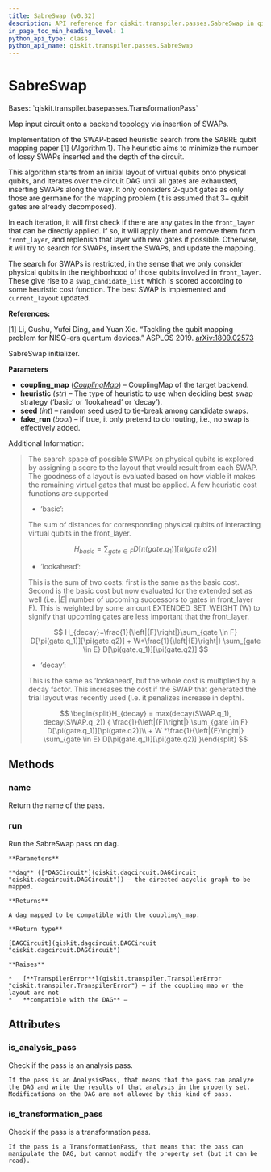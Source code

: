 ```yaml
---
title: SabreSwap (v0.32)
description: API reference for qiskit.transpiler.passes.SabreSwap in qiskit v0.32
in_page_toc_min_heading_level: 1
python_api_type: class
python_api_name: qiskit.transpiler.passes.SabreSwap
---
```


# SabreSwap

<Class id="qiskit.transpiler.passes.SabreSwap" isDedicatedPage={true} github="https://github.com/qiskit/qiskit/tree/stable/0.18/qiskit/transpiler/passes/routing/sabre_swap.py" signature="SabreSwap(*args, **kwargs)" modifiers="class">
  Bases: `qiskit.transpiler.basepasses.TransformationPass`

  Map input circuit onto a backend topology via insertion of SWAPs.

  Implementation of the SWAP-based heuristic search from the SABRE qubit mapping paper \[1] (Algorithm 1). The heuristic aims to minimize the number of lossy SWAPs inserted and the depth of the circuit.

  This algorithm starts from an initial layout of virtual qubits onto physical qubits, and iterates over the circuit DAG until all gates are exhausted, inserting SWAPs along the way. It only considers 2-qubit gates as only those are germane for the mapping problem (it is assumed that 3+ qubit gates are already decomposed).

  In each iteration, it will first check if there are any gates in the `front_layer` that can be directly applied. If so, it will apply them and remove them from `front_layer`, and replenish that layer with new gates if possible. Otherwise, it will try to search for SWAPs, insert the SWAPs, and update the mapping.

  The search for SWAPs is restricted, in the sense that we only consider physical qubits in the neighborhood of those qubits involved in `front_layer`. These give rise to a `swap_candidate_list` which is scored according to some heuristic cost function. The best SWAP is implemented and `current_layout` updated.

  **References:**

  \[1] Li, Gushu, Yufei Ding, and Yuan Xie. “Tackling the qubit mapping problem for NISQ-era quantum devices.” ASPLOS 2019. [arXiv:1809.02573](https://arxiv.org/pdf/1809.02573.pdf)

  SabreSwap initializer.

  **Parameters**

  *   **coupling\_map** ([*CouplingMap*](qiskit.transpiler.CouplingMap "qiskit.transpiler.CouplingMap")) – CouplingMap of the target backend.
  *   **heuristic** (*str*) – The type of heuristic to use when deciding best swap strategy (‘basic’ or ‘lookahead’ or ‘decay’).
  *   **seed** (*int*) – random seed used to tie-break among candidate swaps.
  *   **fake\_run** (*bool*) – if true, it only pretend to do routing, i.e., no swap is effectively added.

  Additional Information:

  > The search space of possible SWAPs on physical qubits is explored by assigning a score to the layout that would result from each SWAP. The goodness of a layout is evaluated based on how viable it makes the remaining virtual gates that must be applied. A few heuristic cost functions are supported
  >
  > *   ‘basic’:
  >
  > The sum of distances for corresponding physical qubits of interacting virtual qubits in the front\_layer.
  >
  > $$
  > H_{basic} = \sum_{gate \in F} D[\pi(gate.q_1)][\pi(gate.q2)]
  > $$
  >
  > *   ‘lookahead’:
  >
  > This is the sum of two costs: first is the same as the basic cost. Second is the basic cost but now evaluated for the extended set as well (i.e. $|E|$ number of upcoming successors to gates in front\_layer F). This is weighted by some amount EXTENDED\_SET\_WEIGHT (W) to signify that upcoming gates are less important that the front\_layer.
  >
  > $$
  > H_{decay}=\frac{1}{\left|{F}\right|}\sum_{gate \in F} D[\pi(gate.q_1)][\pi(gate.q2)]
  >     + W*\frac{1}{\left|{E}\right|} \sum_{gate \in E} D[\pi(gate.q_1)][\pi(gate.q2)]
  > $$
  >
  > *   ‘decay’:
  >
  > This is the same as ‘lookahead’, but the whole cost is multiplied by a decay factor. This increases the cost if the SWAP that generated the trial layout was recently used (i.e. it penalizes increase in depth).
  >
  > $$
  > \begin{split}H_{decay} = max(decay(SWAP.q_1), decay(SWAP.q_2)) {
  >     \frac{1}{\left|{F}\right|} \sum_{gate \in F} D[\pi(gate.q_1)][\pi(gate.q2)]\\
  >     + W *\frac{1}{\left|{E}\right|} \sum_{gate \in E} D[\pi(gate.q_1)][\pi(gate.q2)]
  >     }\end{split}
  > $$

  ## Methods

  <span id="qiskit-transpiler-passes-sabreswap-name" />

  ### name

  <Function id="qiskit.transpiler.passes.SabreSwap.name" signature="SabreSwap.name()">
    Return the name of the pass.
  </Function>

  <span id="qiskit-transpiler-passes-sabreswap-run" />

  ### run

  <Function id="qiskit.transpiler.passes.SabreSwap.run" signature="SabreSwap.run(dag)">
    Run the SabreSwap pass on dag.

    **Parameters**

    **dag** ([*DAGCircuit*](qiskit.dagcircuit.DAGCircuit "qiskit.dagcircuit.DAGCircuit")) – the directed acyclic graph to be mapped.

    **Returns**

    A dag mapped to be compatible with the coupling\_map.

    **Return type**

    [DAGCircuit](qiskit.dagcircuit.DAGCircuit "qiskit.dagcircuit.DAGCircuit")

    **Raises**

    *   [**TranspilerError**](qiskit.transpiler.TranspilerError "qiskit.transpiler.TranspilerError") – if the coupling map or the layout are not
    *   **compatible with the DAG** –
  </Function>

  ## Attributes

  ### is\_analysis\_pass

  <Attribute id="qiskit.transpiler.passes.SabreSwap.is_analysis_pass">
    Check if the pass is an analysis pass.

    If the pass is an AnalysisPass, that means that the pass can analyze the DAG and write the results of that analysis in the property set. Modifications on the DAG are not allowed by this kind of pass.
  </Attribute>

  ### is\_transformation\_pass

  <Attribute id="qiskit.transpiler.passes.SabreSwap.is_transformation_pass">
    Check if the pass is a transformation pass.

    If the pass is a TransformationPass, that means that the pass can manipulate the DAG, but cannot modify the property set (but it can be read).
  </Attribute>
</Class>

